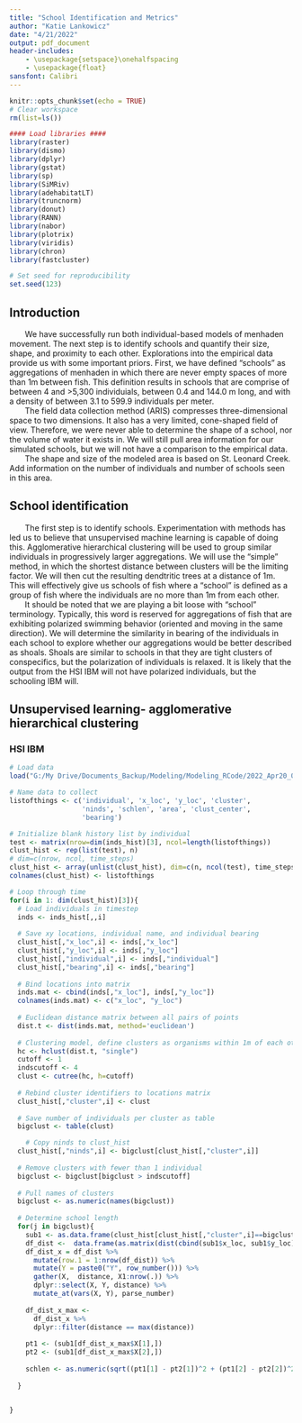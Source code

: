 ```yaml
---
title: "School Identification and Metrics"
author: "Katie Lankowicz"
date: "4/21/2022"
output: pdf_document
header-includes:
    - \usepackage{setspace}\onehalfspacing
    - \usepackage{float}
sansfont: Calibri
---
```


```r
knitr::opts_chunk$set(echo = TRUE)
# Clear workspace
rm(list=ls())

#### Load libraries ####
library(raster)
library(dismo)
library(dplyr)
library(gstat)
library(sp)
library(SiMRiv)
library(adehabitatLT)
library(truncnorm)
library(donut)
library(RANN)
library(nabor)
library(plotrix)
library(viridis)
library(chron)
library(fastcluster)

# Set seed for reproducibility
set.seed(123)
```

## Introduction
|        We have successfully run both individual-based models of menhaden movement. The next step is to identify schools and quantify their size, shape, and proximity to each other. Explorations into the empirical data provide us with some important priors. First, we have defined "schools" as aggregations of menhaden in which there are never empty spaces of more than 1m between fish. This definition results in schools that are comprise of between 4 and >5,300 individuials, between 0.4 and 144.0 m long, and with a density of between 3.1 to 599.9 individuals per meter. 
|        The field data collection method (ARIS) compresses three-dimensional space to two dimensions. It also has a very limited, cone-shaped field of view. Therefore, we were never able to determine the shape of a school, nor the volume of water it exists in. We will still pull area information for our simulated schools, but we will not have a comparison to the empirical data.
|        The shape and size of the modeled area is based on St. Leonard Creek. Add information on the number of individuals and number of schools seen in this area.

## School identification
|        The first step is to identify schools. Experimentation with methods has led us to believe that unsupervised machine learning is capable of doing this. Agglomerative hierarchical clustering will be used to group similar individuals in progressively larger aggregations. We will use the "simple" method, in which the shortest distance between clusters will be the limiting factor. We will then cut the resulting dendtritic trees at a distance of 1m. This will effectively give us schools of fish where a "school" is defined as a group of fish where the individuals are no more than 1m from each other. 
|        It should be noted that we are playing a bit loose with "school" terminology. Typically, this word is reserved for aggregations of fish that are exhibiting polarized swimming behavior (oriented and moving in the same direction). We will determine the similarity in bearing of the individuals in each school to explore whether our aggregations would be better described as shoals. Shoals are similar to schools in that they are tight clusters of conspecifics, but the polarization of individuals is relaxed. It is likely that the output from the HSI IBM will not have polarized individuals, but the schooling IBM will.

## Unsupervised learning- agglomerative hierarchical clustering
### HSI IBM
\singlespacing
```r
# Load data
load("G:/My Drive/Documents_Backup/Modeling/Modeling_RCode/2022_Apr20_0832.Rdata")

# Name data to collect
listofthings <- c('individual', 'x_loc', 'y_loc', 'cluster',
                  'ninds', 'schlen', 'area', 'clust_center',
                  'bearing')

# Initialize blank history list by individual
test <- matrix(nrow=dim(inds_hist)[3], ncol=length(listofthings))
clust_hist <- rep(list(test), n)
# dim=c(nrow, ncol, time_steps)
clust_hist <- array(unlist(clust_hist), dim=c(n, ncol(test), time_steps))
colnames(clust_hist) <- listofthings

# Loop through time
for(i in 1: dim(clust_hist)[3]){
  # Load individuals in timestep
  inds <- inds_hist[,,i]
  
  # Save xy locations, individual name, and individual bearing
  clust_hist[,"x_loc",i] <- inds[,"x_loc"]
  clust_hist[,"y_loc",i] <- inds[,"y_loc"]
  clust_hist[,"individual",i] <- inds[,"individual"]
  clust_hist[,"bearing",i] <- inds[,"bearing"]
  
  # Bind locations into matrix
  inds.mat <- cbind(inds[,"x_loc"], inds[,"y_loc"])
  colnames(inds.mat) <- c("x_loc", "y_loc")
  
  # Euclidean distance matrix between all pairs of points
  dist.t <- dist(inds.mat, method='euclidean')
  
  # Clustering model, define clusters as organisms within 1m of each other
  hc <- hclust(dist.t, "single")
  cutoff <- 1
  indscutoff <- 4
  clust <- cutree(hc, h=cutoff)
  
  # Rebind cluster identifiers to locations matrix
  clust_hist[,"cluster",i] <- clust
  
  # Save number of individuals per cluster as table
  bigclust <- table(clust)

    # Copy ninds to clust_hist
  clust_hist[,"ninds",i] <- bigclust[clust_hist[,"cluster",i]]
  
  # Remove clusters with fewer than 1 individual
  bigclust <- bigclust[bigclust > indscutoff]
  
  # Pull names of clusters
  bigclust <- as.numeric(names(bigclust))
  
  # Determine school length
  for(j in bigclust){
    sub1 <- as.data.frame(clust_hist[clust_hist[,"cluster",i]==bigclust[j],,i])
    df_dist <-  data.frame(as.matrix(dist(cbind(sub1$x_loc, sub1$y_loc))))
    df_dist_x = df_dist %>% 
      mutate(row.1 = 1:nrow(df_dist)) %>% 
      mutate(Y = paste0("Y", row_number())) %>%
      gather(X,  distance, X1:nrow(.)) %>% 
      dplyr::select(X, Y, distance) %>% 
      mutate_at(vars(X, Y), parse_number)
    
    df_dist_x_max <- 
      df_dist_x %>% 
      dplyr::filter(distance == max(distance)) 
    
    pt1 <- (sub1[df_dist_x_max$X[1],])
    pt2 <- (sub1[df_dist_x_max$X[2],])
    
    schlen <- as.numeric(sqrt((pt1[1] - pt2[1])^2 + (pt1[2] - pt2[2])^2))
    
  }


}

```